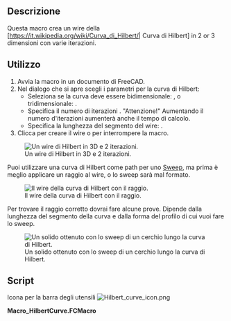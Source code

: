 <languages/>

{{Macro/it
|Name=HilbertCurve
|Description=Questa macro crea una curva di Hilbert in 2 o 3 dimensioni con varie iterazioni.
|Author=Simone Bignetti
|Download=[https://wiki.freecad.org/images/6/69/Hilbert_curve_icon.png ToolBar Icon]
|Date=2021-02-13
|Versione=1.2.0
|FCVersion= 0.16 to 0.19
}}

<span id="Description"></span>
==Descrizione==

Questa macro crea un wire della [https://it.wikipedia.org/wiki/Curva_di_Hilbert/| Curva di Hilbert] in 2 or 3 dimensioni con varie iterazioni.

<span id="Usage"></span>
==Utilizzo==

# Avvia la macro in un documento di FreeCAD.
# Nel dialogo che si apre scegli i parametri per la curva di Hilbert:
#* Seleziona se la curva deve essere bidimensionale: {{CheckBox|TRUE|2D}}, o tridimensionale: {{CheckBox|FALSE|3D}}.
#* Specifica il numero di iterazioni {{SpinBox|1}}. "Attenzione!" Aumentando il numero d'iterazioni aumenterà anche il tempo di calcolo.
#* Specifica la lunghezza del segmento del wire: {{SpinBox|10.00}}.
# Clicca {{Button|OK}} per creare il wire o {{Button|CANCEL}} per interrompere la macro.

[[File:HilbertCurveWire.png|none|Un wire di Hilbert in 3D e 2 iterazioni.]]

Puoi utilizzare una curva di Hilbert come path per uno [[Part_Sweep|Sweep]], ma prima è meglio applicare un raggio al wire, o lo sweep sarà mal formato.

[[File:HilbertCurveWireRadius.png|none|Il wire della curva di Hilbert con il raggio.]]

Per trovare il raggio corretto dovrai fare alcune prove. Dipende dalla lunghezza del segmento della curva e dalla forma del profilo di cui vuoi fare lo sweep.

[[File:HilbertCurveSweep.png|none|Un solido ottenuto con lo sweep di un cerchio lungo la curva di Hilbert.]]

==Script==

Icona per la barra degli utensili [[File:Hilbert curve icon.png]]

'''Macro_HilbertCurve.FCMacro'''

{{MacroCode|code=
# -*- coding: utf-8 -*-

# Copyright (c) 2020 Simone Bignetti, Gottolengo Italy (simone.b)
#
# This file is part of the FreeCAD CAx development system.
#
# This library is free software; you can redistribute it and/or
# modify it under the terms of the GNU Lesser General Public
# License as published by the Free Software Foundation; either
# version 2.1 of the License, or (at your option) any later version.
#
# This library is distributed in the hope that it will be useful,
# but WITHOUT ANY WARRANTY; without even the implied warranty of
# MERCHANTABILITY or FITNESS FOR A PARTICULAR PURPOSE. See the GNU
# Lesser General Public License for more details.
#
# You should have received a copy of the GNU Lesser General Public
# License along with this library; if not, write to the Free Software
# Foundation, Inc., 51 Franklin Street, Fifth Floor, Boston, MA  02110-1301
# USA
#
# You can contact me by mail at simone.bignetti@linux.it

__Name__ = 'HilbertCurve'
__Comment__ = 'This macro creates an Hilbert curve wire in 2 or 3 dimensions with many iterations.'
__Author__  = 'Simone Bignetti'
__Version__ = '1.2.0'
__Date__    = '2020-12-29'
__License__ = 'GNU LESSER GENERAL PUBLIC LICENSE Version 2.1, February 1999'
__Web__ = 'https://wiki.freecad.org/Macro_HilbertCurve'
__Wiki__ = 'https://wiki.freecad.org/Macro_HilbertCurve'
__Icon__ = 'https://wiki.freecad.org/images/6/69/Hilbert_curve_icon.png'
__Help__ = 'Choose the dimensions of the wire, the number of the iterations and the length of the wire segment.'
__Status__ = 'Stable'
__Requires__ = ''
__Communication__ = 'https://forum.freecad.org/viewtopic.php?f=22&t=53781'
__Files__ = 'HilbertCurve.svg'


# For the wire
import FreeCAD as app
import Draft

# For the gui
from PySide import QtGui, QtCore

class HilbertCurve:
    """The class of the Hilbert curve.
    
    By this class it's possible to create a wire
    of a fractal Hilbert curve with
    a fixed number of dimensions and iterations.
    """
    
    def __init__(self, dimensions, iterations):
        """Initialize the Hilbert curve.
        Args:
            iterations (int): iterations to use in constructing the curve
            dimensions (int): number of dimensions
        """

        self.dimensions = dimensions
        self.iterations = iterations

        # minimum and maximum distance along curve
        self.min_distance = 0
        self.max_distance = 2 ** (self.iterations * self.dimensions) - 1

        # minimum and maximum coordinate value in any dimension
        self.min_coordinate = 0
        self.max_coordinate = 2 ** self.iterations - 1

        # number of points
        self.number_of_points = 2 ** (self.iterations * self.dimensions)

    def point_from_distance(self, distance):
        """Return a point in n-dimensional space given a distance along a the curve.
        Args:
            distance (int): integer distance along the curve
        Returns:
            point (iterable of ints): an n-dimensional vector of length dimensions where
            each component value is between 0 and 2**iterations-1.
        """

        bit_string = format(distance, 'b').zfill(self.iterations * self.dimensions)  # zero filled binary distance
        point = [int(bit_string[i::self.dimensions], 2) for i in range(self.dimensions)]  # transpose of distance

        # Gray decode: point = point xor (point / 2)
        gray = point[self.dimensions-1] >> 1
        for i in range(self.dimensions-1, 0, -1):
            point[i] ^= point[i-1]
        point[0] ^= gray

        # Undo excess work
        q = 2
        while q != (2 << (self.iterations-1)):
            p = q - 1
            for i in range(self.dimensions-1, -1, -1):
                if point[i] & q:
                    # invert
                    point[0] ^= p
                else:
                    # exchange
                    gray = (point[0] ^ point[i]) & p
                    point[0] ^= gray
                    point[i] ^= gray
            q <<= 1

        return point

    def get_min_distance(self):
        """Return the minimum distance along the curve."""
        return self.min_distance

    def get_max_distance(self):
        """Return the maximum distance along the curve."""
        return self.max_distance

    def get_min_coordinate(self):
        """Return the minimum coordinate value in any dimension."""
        return self.min_coordinate

    def get_max_coordinate(self):
        """Return the maximum coordinate value in any dimension."""
        return self.max_coordinate

    def get_number_of_points(self):
        """Return the number of points in the curve."""
        return self.number_of_points

    def get_points(self):
        """Return the list of points in the curve."""
        points = []
        for point_number in range(self.number_of_points):
            points.append(self.point_from_distance(point_number))
        return points

    def __str__(self):
        return f"HilbertCurve(dimensions={self.dimensions}, iterations={self.iterations})"

    def __repr__(self):
        return self.__str__()


class Hilbert_Dialog(QtGui.QDialog):
    """The dialog for the Hilbert curve
    
    This class opens in FreeCAD a dialog to input
    the number of dimensions and the number of iterations
    to create the Hilbert curve.
    OK creates the curve.
    CANCEL quit the macro.
    """

    def __init__(self):
        super(Hilbert_Dialog, self).__init__()
        self.setupUi()

    def setupUi(self):
        self.dimensions = 2
        self.iterations = 3

        self.setGeometry(250, 250, 400, 300)  # Window definition
        self.setWindowTitle("Hilbert curve Macro")

        titleLabel = QtGui.QLabel("Create an Hilbert curve in two or three dimensions")  # Title and subtitle
        titleFont = QtGui.QFont()
        titleFont.setBold(True)
        titleFont.setWeight(75)
        titleLabel.setFont(titleFont)
        subtitleLabel = QtGui.QLabel("This macro creates a wire in the draft workbench\nwith the shape of an Hilbert curve in two or three dimensions.\nFor example, you can use this wire as a sweep path.\nIt's recommended to apply a radius at the wire,\nin order to obtain a correct sweep generation.")
        titleBox = QtGui.QVBoxLayout()
        titleBox.addWidget(titleLabel)
        titleBox.addWidget(subtitleLabel)
        titleBox.insertStretch(-1)

        dimensionsLabel = QtGui.QLabel("Number of dimensions: ")  # Number of dimensions
        self.twoDradioButton = QtGui.QRadioButton()
        self.twoDradioButton.setText("2D")
        self.twoDradioButton.setChecked(True)
        self.threeDradioButton = QtGui.QRadioButton()
        self.threeDradioButton.setText("3D")
        dimensionsBox=QtGui.QHBoxLayout()
        dimensionsBox.addWidget(dimensionsLabel)
        dimensionsBox.addWidget(self.twoDradioButton)
        dimensionsBox.addWidget(self.threeDradioButton)

        iterationsLabel = QtGui.QLabel("Iterations:")  # Iterations  and length spins in a grid
        self.iterationsSpin = QtGui.QSpinBox()
        self.iterationsSpin.setMinimum(1)
        self.iterationsSpin.setMaximum(10)
        lengthLabel = QtGui.QLabel("Length:")
        self.lengthSpin = QtGui.QDoubleSpinBox()
        self.lengthSpin.setMinimum(1.0)
        self.lengthSpin.setMaximum(999999.000000000000000)
        self.lengthSpin.setValue(10.000000000000000)
        grid = QtGui.QGridLayout()
        grid.setSpacing(10)
        grid.addWidget(iterationsLabel, 1, 0)
        grid.addWidget(self.iterationsSpin, 1, 1)
        grid.addWidget(lengthLabel, 2, 0)
        grid.addWidget(self.lengthSpin, 2, 1)

        okButton = QtGui.QPushButton("OK")  # Ok and Cancel Buttons at right bottom
        okButton.clicked.connect(self.onOkButton)
        cancelButton = QtGui.QPushButton("Cancel")
        cancelButton.clicked.connect(self.onCancelButton)
        buttonBox = QtGui.QHBoxLayout()
        buttonBox.addStretch()
        buttonBox.addWidget(okButton)
        buttonBox.addWidget(cancelButton)

        vbox = QtGui.QVBoxLayout()
        vbox.addLayout(titleBox)
        vbox.addLayout(dimensionsBox)
        vbox.addLayout(grid)
        vbox.addLayout(buttonBox)
        vbox.setSpacing(30)
        vbox.insertStretch(1)
        self.setLayout(vbox)

        self.show()

    def onOkButton(self):
        if self.twoDradioButton.isChecked():
            dimensions = 2
        else:
            dimensions = 3
        iterations = self.iterationsSpin.value()
        length = self.lengthSpin.value()
        HC=HilbertCurve(dimensions, iterations)
        points = HC.get_points()
        pl = app.Placement()
        pl.Rotation.Q = (0.0, 0.0, 0.0, 1.0)
        pl.Base = app.Vector(0.0, 0.0, 0.0)
        vectors = []
        if dimensions == 2:
            for point in points:
                vectors.append(app.Vector(point[0]*length, point[1]*length, 0.0))
        else:
            for point in points:
                vectors.append(app.Vector(point[0]*length, point[1]*length, point[2]*length))
        wire = Draft.makeWire(vectors, placement=pl, closed=False, face=False, support=None)
        wire.Label = "Hilbert"
        Draft.autogroup(wire)
        self.close()

    def onCancelButton(self):
        self.close()


hilbert_dialog = Hilbert_Dialog()
hilbert_dialog.exec()
}}